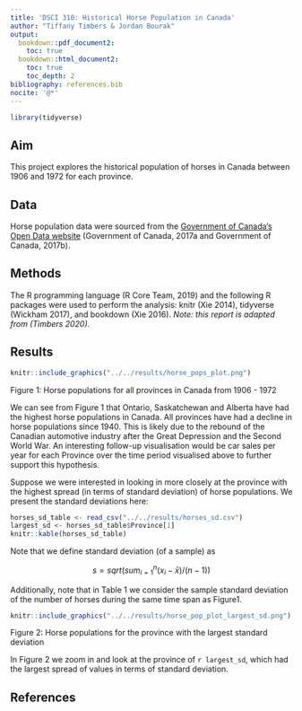 ```yaml
---
title: 'DSCI 310: Historical Horse Population in Canada'
author: "Tiffany Timbers & Jordan Bourak"
output:
  bookdown::pdf_document2:
    toc: true
  bookdown::html_document2:
    toc: true
    toc_depth: 2
bibliography: references.bib
nocite: '@*'
---
```


```r
library(tidyverse)
```

## Aim

This project explores the historical population of horses in Canada between 1906 and 1972 for each province.

## Data

Horse population data were sourced from the [Government of Canada's Open Data website](http://open.canada.ca/en/open-data) (Government of Canada, 2017a and Government of Canada, 2017b).

## Methods

The R programming language (R Core Team, 2019) and the following R packages were used to perform the analysis: knitr (Xie 2014), tidyverse (Wickham 2017), and bookdown (Xie 2016). *Note: this report is adapted from (Timbers 2020).*

## Results

```r
knitr::include_graphics("../../results/horse_pops_plot.png")
```

Figure 1: Horse populations for all provinces in Canada from 1906 - 1972

We can see from Figure 1 that Ontario, Saskatchewan and Alberta have had the highest horse populations in Canada. All provinces have had a decline in horse populations since 1940. This is likely due to the rebound of the Canadian automotive industry after the Great Depression and the Second World War. An interesting follow-up visualisation would be car sales per year for each Province over the time period visualised above to further support this hypothesis.

Suppose we were interested in looking in more closely at the province with the highest spread (in terms of standard deviation) of horse populations. We present the standard deviations here:

```r
horses_sd_table <- read_csv("../../results/horses_sd.csv")
largest_sd <- horses_sd_table$Province[1]
knitr::kable(horses_sd_table)
```

Note that we define standard deviation (of a sample) as

$$s = sqrt( sum_{i = 1}^n(x_i - \bar{x}) / (n-1))$$

Additionally, note that in Table 1 we consider the sample standard deviation of the number of horses during the same time span as Figure1.

```r
knitr::include_graphics("../../results/horse_pop_plot_largest_sd.png")
```

Figure 2: Horse populations for the province with the largest standard deviation

In Figure 2 we zoom in and look at the province of `r largest_sd`, which had the largest spread of values in terms of standard deviation.

## References
